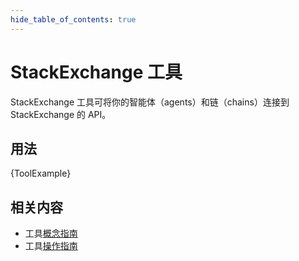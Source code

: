 ```yaml
---
hide_table_of_contents: true
---
```



# StackExchange 工具

StackExchange 工具可将你的智能体（agents）和链（chains）连接到 StackExchange 的 API。

## 用法


<CodeBlock language="typescript">{ToolExample}</CodeBlock>

## 相关内容

- 工具[概念指南](/docs/concepts/tools)
- 工具[操作指南](/docs/how_to/#tools)